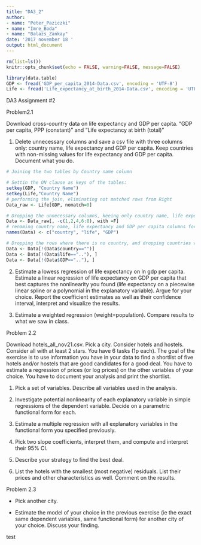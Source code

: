 ```yaml
---
title: "DA3_2"
author: 
- name: "Peter_Paziczki"
- name: "Imre_Boda"
- name: "Balazs_Zankay"
date: '2017 november 18 '
output: html_document
---
```


```r
rm(list=ls())
knitr::opts_chunk$set(echo = FALSE, warning=FALSE, message=FALSE)
```

```r
library(data.table)
GDP <- fread('GDP_per_capita_2014-Data.csv', encoding = 'UTF-8')
Life <- fread('Life_expectancy_at_birth_2014-Data.csv', encoding = 'UTF-8')
```

DA3 Assignment #2

Problem2.1

Download cross-country data on life expectancy and GDP per capita. 
“GDP per capita, PPP (constant)” and “Life expectancy at birth (total)”

1. Delete unnecessary columns and save a csv file with three columns only: country name, life expectancy and GDP per capita. Keep countries with non-missing values for life expectancy and GDP per capita. Document what you do.

```r
# Joining the two tables by Country name column

# Settin the ON clause as keys of the tables:
setkey(GDP, "Country Name")
setkey(Life,"Country Name")
# performing the join, eliminating not matched rows from Right
Data_raw <- Life[GDP, nomatch=0]

# Dropping the unnecessary columns, keeing only country name, life expectancy and GDP per capita columns
Data <- Data_raw[, -c(1,2,4,6:8), with =F]
# renaming country name, life expectancy and GDP per capita columns for easier usage
names(Data) <- c("country", "life", "GDP")

# Dropping the rows where there is no country, and dropping countries where life expectancy and GPD is missing
Data <- Data[!(Data$country=="")]
Data <- Data[!(Data$life==".."), ]
Data <- Data[!(Data$GDP==".."), ]
```

2. Estimate a lowess regression of life expectancy on ln gdp per capita. Estimate a linear regression of life expectancy on GDP per capita that best captures the nonlinearity you found (life expectancy on a piecewise linear spline or a polynomial in the explanatory variable). Argue for your choice. Report the coefficient estimates as well as their confidence interval, interpret and visualize the results. 

3. Estimate a weighted regression (weight=population). Compare results to what we saw in class. 

Problem 2.2

Download hotels_all_nov21.csv. Pick a city. Consider hotels and hostels. Consider all with at least 2 stars. You have 6 tasks (1p each). 
The goal of the exercise is to use information you have in your data to find a shortlist of five hotels and/or hostels that are good candidates for a good deal. You have to estimate a regression of prices (or log prices) on the other variables of your choice. You have to document your analysis and print the shortlist. 

1. Pick a set of variables. Describe all variables used in the analysis.

2. Investigate potential nonlinearity of each explanatory variable in simple regressions of the dependent variable. Decide on a parametric functional form for each.

3. Estimate a multiple regression with all explanatory variables in the functional form you specified previously.  

4. Pick two slope coefficients, interpret them, and compute and interpret their 95% CI. 

5. Describe your strategy to find the best deal. 

6. List the hotels with the smallest (most negative) residuals. List their prices and other characteristics as well. Comment on the results. 

Problem 2.3

- Pick another city.

- Estimate the model of your choice in the previous exercise (ie the exact same dependent variables, same functional form) for another city of your choice. Discuss your finding.

test
